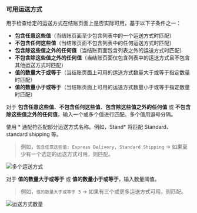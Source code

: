 ### 可用运送方式

用于检查给定的运送方式在结账页面上是否实际可用，基于以下子条件之一：

- **包含任意这些值**（当结账页面至少包含列表中的一个运送方式时匹配）
- **不包含任何这些值**（当结账页面不包含列表中的任何运送方式时匹配）
- **包含除这些值之外的任何值**（当结账页面包含列表之外的运送方式时匹配）
- **不包含除这些值之外的任何值**（当结账页面仅包含列表中的运送方式且不包含其他运送方式时匹配）
- **值的数量大于或等于**（当结账页面上可用的运送方式数量大于或等于指定数量时匹配）
- **值的数量小于或等于**（当结账页面上可用的运送方式数量小于或等于指定数量时匹配）

对于 **包含任意这些值**、**不包含任何这些值**、**包含除这些值之外的任何值** 或 **不包含除这些值之外的任何值**，输入一个或多个值进行匹配。多个值用逗号分隔。

<Note>
  使用 * 通配符匹配部分运送方式名称。例如，Stand* 将匹配 Standard、standard shipping 等。
</Note>

> 例如，`包含任意这些值: Express Delivery, Standard Shipping` → 如果至少有一个选定的运送方式可用，则匹配。

<img
  src="/images/essentials/condition-sets/multiple-shipping-methods.webp"
  alt="多个运送方式"
/>

对于 **值的数量大于或等于** 或 **值的数量小于或等于**，输入数量阈值。

> 例如，`值的数量大于或等于 3` → 如果有三个或更多运送方式可用，则匹配。

<img
  src="/images/essentials/condition-sets/count-shipping-methods.webp"
  alt="运送方式数量"
/>
